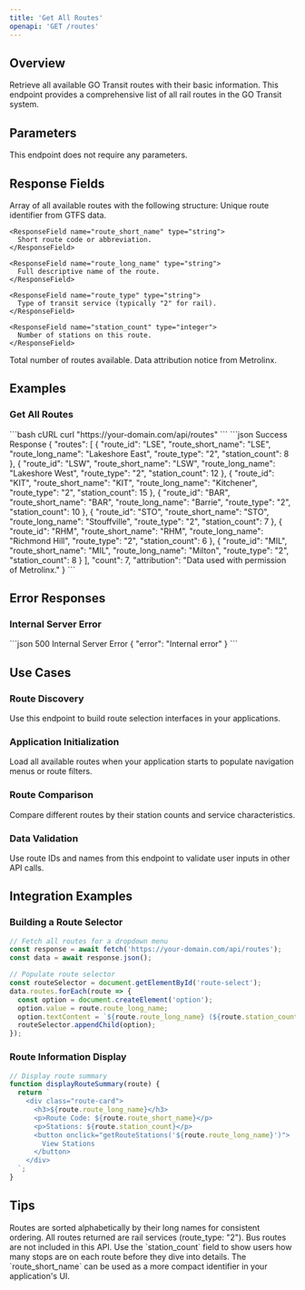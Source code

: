 ```yaml
---
title: 'Get All Routes'
openapi: 'GET /routes'
---
```


## Overview

Retrieve all available GO Transit routes with their basic information. This endpoint provides a comprehensive list of all rail routes in the GO Transit system.

## Parameters

This endpoint does not require any parameters.

## Response Fields

<ResponseField name="routes" type="array">
  Array of all available routes with the following structure:
  
  <Expandable title="Route Object">
    <ResponseField name="route_id" type="string">
      Unique route identifier from GTFS data.
    </ResponseField>
    
    <ResponseField name="route_short_name" type="string">
      Short route code or abbreviation.
    </ResponseField>
    
    <ResponseField name="route_long_name" type="string">
      Full descriptive name of the route.
    </ResponseField>
    
    <ResponseField name="route_type" type="string">
      Type of transit service (typically "2" for rail).
    </ResponseField>
    
    <ResponseField name="station_count" type="integer">
      Number of stations on this route.
    </ResponseField>
  </Expandable>
</ResponseField>

<ResponseField name="count" type="integer">
  Total number of routes available.
</ResponseField>

<ResponseField name="attribution" type="string">
  Data attribution notice from Metrolinx.
</ResponseField>

## Examples

### Get All Routes

<RequestExample>
```bash cURL
curl "https://your-domain.com/api/routes"
```
</RequestExample>

<ResponseExample>
```json Success Response
{
  "routes": [
    {
      "route_id": "LSE",
      "route_short_name": "LSE",
      "route_long_name": "Lakeshore East",
      "route_type": "2",
      "station_count": 8
    },
    {
      "route_id": "LSW",
      "route_short_name": "LSW",
      "route_long_name": "Lakeshore West",
      "route_type": "2",
      "station_count": 12
    },
    {
      "route_id": "KIT",
      "route_short_name": "KIT",
      "route_long_name": "Kitchener",
      "route_type": "2",
      "station_count": 15
    },
    {
      "route_id": "BAR",
      "route_short_name": "BAR",
      "route_long_name": "Barrie",
      "route_type": "2",
      "station_count": 10
    },
    {
      "route_id": "STO",
      "route_short_name": "STO",
      "route_long_name": "Stouffville",
      "route_type": "2",
      "station_count": 7
    },
    {
      "route_id": "RHM",
      "route_short_name": "RHM",
      "route_long_name": "Richmond Hill",
      "route_type": "2",
      "station_count": 6
    },
    {
      "route_id": "MIL",
      "route_short_name": "MIL",
      "route_long_name": "Milton",
      "route_type": "2",
      "station_count": 8
    }
  ],
  "count": 7,
  "attribution": "Data used with permission of Metrolinx."
}
```
</ResponseExample>

## Error Responses

### Internal Server Error

<ResponseExample>
```json 500 Internal Server Error
{
  "error": "Internal error"
}
```
</ResponseExample>

## Use Cases

### Route Discovery

Use this endpoint to build route selection interfaces in your applications.

### Application Initialization

Load all available routes when your application starts to populate navigation menus or route filters.

### Route Comparison

Compare different routes by their station counts and service characteristics.

### Data Validation

Use route IDs and names from this endpoint to validate user inputs in other API calls.

## Integration Examples

### Building a Route Selector

```javascript
// Fetch all routes for a dropdown menu
const response = await fetch('https://your-domain.com/api/routes');
const data = await response.json();

// Populate route selector
const routeSelector = document.getElementById('route-select');
data.routes.forEach(route => {
  const option = document.createElement('option');
  option.value = route.route_long_name;
  option.textContent = `${route.route_long_name} (${route.station_count} stations)`;
  routeSelector.appendChild(option);
});
```

### Route Information Display

```javascript
// Display route summary
function displayRouteSummary(route) {
  return `
    <div class="route-card">
      <h3>${route.route_long_name}</h3>
      <p>Route Code: ${route.route_short_name}</p>
      <p>Stations: ${route.station_count}</p>
      <button onclick="getRouteStations('${route.route_long_name}')">
        View Stations
      </button>
    </div>
  `;
}
```

## Tips

<Tip>
Routes are sorted alphabetically by their long names for consistent ordering.
</Tip>

<Tip>
All routes returned are rail services (route_type: "2"). Bus routes are not included in this API.
</Tip>

<Tip>
Use the `station_count` field to show users how many stops are on each route before they dive into details.
</Tip>

<Tip>
The `route_short_name` can be used as a more compact identifier in your application's UI.
</Tip>

